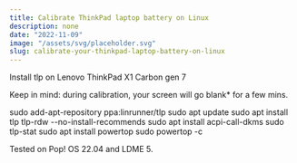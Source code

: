 ```yaml
---
title: Calibrate ThinkPad laptop battery on Linux
description: none
date: "2022-11-09"
image: "/assets/svg/placeholder.svg"
slug: calibrate-your-thinkpad-laptop-battery-on-linux
---
```

Install tlp on Lenovo ThinkPad X1 Carbon gen 7

Keep in mind: during calibration, your screen will go blank* for a few mins.

sudo add-apt-repository ppa:linrunner/tlp
sudo apt update
sudo apt install tlp tlp-rdw --no-install-recommends
sudo apt install acpi-call-dkms
sudo tlp-stat
sudo apt install powertop
sudo powertop -c

Tested on Pop! OS 22.04 and LDME 5.